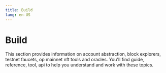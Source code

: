 ```yaml
---
title: Build
lang: en-US
---
```



# Build

This section provides information on account abstraction, block explorers, testnet faucets, op mainnet nft tools and oracles. You'll find guide, reference, tool, api to help you understand and work with these topics.

<Cards>
  <Card title="Account abstraction" href="/builders/tools/build/account-abstraction" />
  <Card title="Block explorers" href="/builders/tools/build/block-explorers" />
  <Card title="Testnet faucets" href="/builders/tools/build/faucets" />
  <Card title="Op mainnet nft tools" href="/builders/tools/build/nft-tools" />
  <Card title="Oracles" href="/builders/tools/build/oracles" />
</Cards>